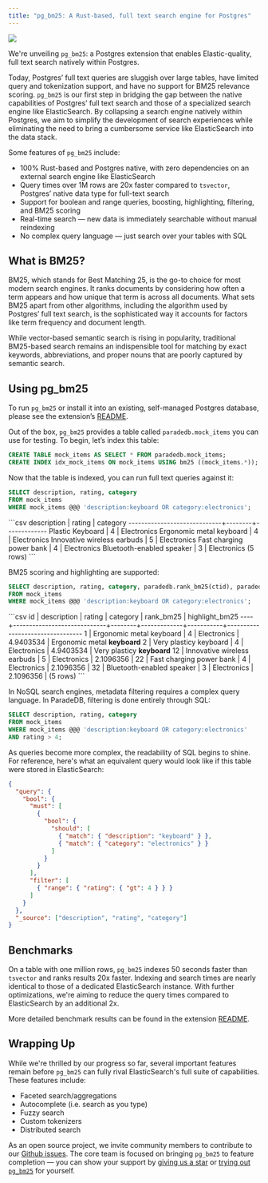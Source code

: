 ```yaml
---
title: "pg_bm25: A Rust-based, full text search engine for Postgres"
---
```


<img src="blog/images/bm25.png" noZoom />

We're unveiling `pg_bm25`: a Postgres extension that enables Elastic-quality, full text search 
natively within Postgres.

Today, Postgres’ full text queries are sluggish over large tables, have limited query and tokenization support, 
and have no support for BM25 relevance scoring. `pg_bm25` is our first step in bridging the gap between the 
native capabilities of Postgres’ full text search and those of a specialized search engine like ElasticSearch. 
By collapsing a search engine natively within Postgres, we aim to simplify the development of search experiences 
while eliminating the need to bring a cumbersome service like ElasticSearch into the data stack.

Some features of `pg_bm25` include:

- 100% Rust-based and Postgres native, with zero dependencies on an external search engine like ElasticSearch
- Query times over 1M rows are 20x faster compared to `tsvector`, Postgres’ native data type for full-text search
- Support for boolean and range queries, boosting, highlighting, filtering, and BM25 scoring
- Real-time search — new data is immediately searchable without manual reindexing
- No complex query language — just search over your tables with SQL

## What is BM25?

BM25, which stands for Best Matching 25, is the go-to choice for most modern search engines. 
It ranks documents by considering how often a term appears and how unique that term is across all documents. 
What sets BM25 apart from other algorithms, including the algorithm used by Postgres’ full text search, 
is the sophisticated way it accounts for factors like term frequency and document length.

While vector-based semantic search is rising in popularity, traditional BM25-based search remains 
an indispensible tool for matching by exact keywords, abbreviations, and proper nouns that are poorly 
captured by semantic search.

## Using pg_bm25

To run `pg_bm25` or install it into an existing, self-managed Postgres database, please see the extension’s 
[README](https://github.com/paradedb/paradedb/tree/dev/pg_bm25).

Out of the box, `pg_bm25` provides a table called `paradedb.mock_items` you can use for testing. 
To begin, let’s index this table:

```sql 
CREATE TABLE mock_items AS SELECT * FROM paradedb.mock_items;
CREATE INDEX idx_mock_items ON mock_items USING bm25 ((mock_items.*));
```

Now that the table is indexed, you can run full text queries against it:

```sql
SELECT description, rating, category
FROM mock_items
WHERE mock_items @@@ 'description:keyboard OR category:electronics';
```

<Accordion title="Expected Response">
```csv
         description         | rating |  category
-----------------------------+--------+-------------
 Plastic Keyboard            |      4 | Electronics
 Ergonomic metal keyboard    |      4 | Electronics
 Innovative wireless earbuds |      5 | Electronics
 Fast charging power bank    |      4 | Electronics
 Bluetooth-enabled speaker   |      3 | Electronics
(5 rows)
```
</Accordion>

BM25 scoring and highlighting are supported:

```sql
SELECT description, rating, category, paradedb.rank_bm25(ctid), paradedb.highlight_bm25(ctid, 'description')
FROM mock_items
WHERE mock_items @@@ 'description:keyboard OR category:electronics';
```

<Accordion title="Expected Response">
```csv
 id |         description         | rating |  category   | rank_bm25 |         highlight_bm25
----+-----------------------------+--------+-------------+-----------+---------------------------------
  1 | Ergonomic metal keyboard    |      4 | Electronics | 4.9403534 | Ergonomic metal <b>keyboard</b>
  2 | Very plasticy keyboard      |      4 | Electronics | 4.9403534 | Very plasticy <b>keyboard</b>
 12 | Innovative wireless earbuds |      5 | Electronics | 2.1096356 |
 22 | Fast charging power bank    |      4 | Electronics | 2.1096356 |
 32 | Bluetooth-enabled speaker   |      3 | Electronics | 2.1096356 |
(5 rows)
```
</Accordion>

In NoSQL search engines, metadata filtering requires a complex query language. In
ParadeDB, filtering is done entirely through SQL:

```sql
SELECT description, rating, category
FROM mock_items
WHERE mock_items @@@ 'description:keyboard OR category:electronics'
AND rating > 4;
```

As queries become more complex, the readability of SQL begins to shine. For reference, here's what 
an equivalent query would look like if this table were stored in ElasticSearch:

```json
{
  "query": {
    "bool": {
      "must": [
        {
          "bool": {
            "should": [
              { "match": { "description": "keyboard" } },
              { "match": { "category": "electronics" } }
            ]
          }
        }
      ],
      "filter": [
        { "range": { "rating": { "gt": 4 } } }
      ]
    }
  },
  "_source": ["description", "rating", "category"]
}
```

## Benchmarks 

On a table with one million rows, `pg_bm25` indexes 50 seconds faster than `tsvector` and ranks results 
20x faster. Indexing and search times are nearly identical to those of a dedicated ElasticSearch instance.
With further optimizations, we're aiming to reduce the query times compared to ElasticSearch 
by an additional 2x. 

More detailed benchmark results can be found in the extension 
[README](https://github.com/paradedb/paradedb/tree/dev/pg_bm25#benchmarks).

## Wrapping Up 

While we're thrilled by our progress so far, several important features remain before `pg_bm25`
can fully rival ElasticSearch's full suite of capabilities. These features include: 
- Faceted search/aggregations 
- Autocomplete (i.e. search as you type)
- Fuzzy search 
- Custom tokenizers
- Distributed search

As an open source project, we invite community members to contribute to our 
[Github issues](https://github.com/paradedb/paradedb/issues). The core team is focused on bringing 
`pg_bm25` to feature completion — you can show your support by 
[giving us a star](https://github.com/paradedb/paradedb) or [trying out `pg_bm25`](https://github.com/paradedb/paradedb/tree/dev/pg_bm25#usage) 
for yourself.